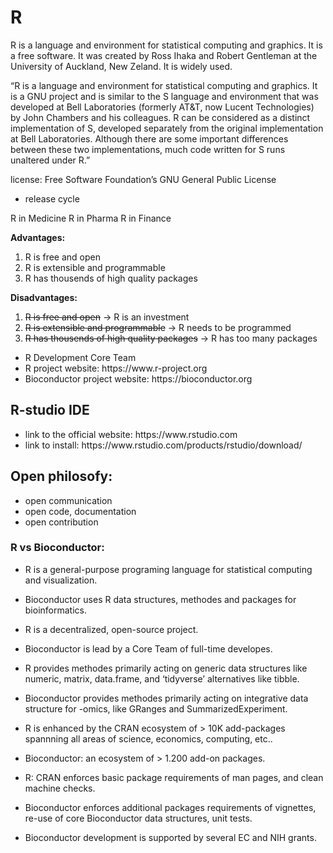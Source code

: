 # R

R is a language and environment for statistical computing and graphics. It is a free software. It was created by Ross Ihaka and Robert Gentleman at the University of Auckland, New Zeland. It is widely used. 

"R is a language and environment for statistical computing and graphics. It is a GNU project and is similar to the S language and environment that was developed at Bell Laboratories (formerly AT&T, now Lucent Technologies) by John Chambers and his colleagues. R can be considered as a distinct implementation of S, developed separately from the original implementation at Bell Laboratories. Although there are some important differences between these two implementations, much code written for S runs unaltered under R."

license: Free Software Foundation’s GNU General Public License

- release cycle

R in Medicine
R in Pharma
R in Finance

**Advantages:**

1. R is free and open
2. R is extensible and programmable
3. R has thousends of high quality packages

**Disadvantages:**

1. ~~R is free and open~~ -> R is an investment
2. ~~R is extensible and programmable~~ -> R needs to be programmed
3. ~~R has thousends of high quality packages~~ -> R has too many packages

- R Development Core Team
- R project website: https://www.r-project.org
- Bioconductor project website: https://bioconductor.org

## R-studio IDE
- link to the official website: https://www.rstudio.com
- link to install: https://www.rstudio.com/products/rstudio/download/ 

## Open philosofy:
- open communication
- open code, documentation
- open contribution


### R vs Bioconductor:
- R is a general-purpose programing language for statistical computing and visualization.

- Bioconductor uses R data structures, methodes and packages for bioinformatics.

- R is a decentralized, open-source project.

- Bioconductor is lead by a Core Team of full-time developes.

- R provides methodes primarily acting on generic data structures like numeric, matrix, data.frame, and 'tidyverse' alternatives like tibble.

- Bioconductor provides methodes primarily acting on integrative data structure for -omics, like GRanges and SummarizedExperiment.

- R is enhanced by the CRAN ecosystem of > 10K add-packages spannning all areas of science, economics, computing, etc..

- Bioconductor: an ecosystem of > 1.200 add-on packages.

- R: CRAN enforces basic package requirements of man pages, and clean machine checks.

- Bioconductor enforces additional packages requirements of vignettes, re-use of core Bioconductor data structures, unit tests.

- Bioconductor development is supported by several EC and NIH grants.
